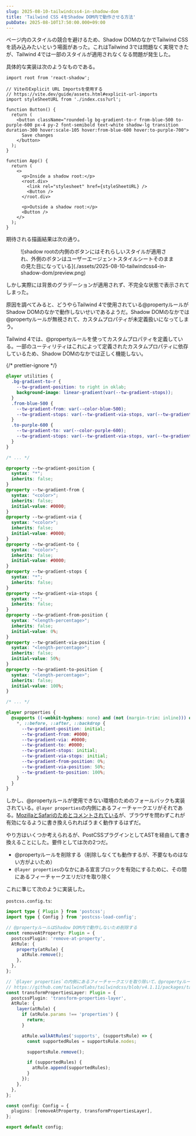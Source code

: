 ```yaml
---
slug: 2025-08-10-tailwindcss4-in-shadow-dom
title: 'Tailwind CSS 4をShadow DOM内で動作させる方法'
pubDate: 2025-08-10T17:50:00.000+09:00
---
```


ページ内のスタイルの競合を避けるため、Shadow DOMのなかでTailwind CSSを読み込みたいという場面があった。これはTailwind 3では問題なく実現できたが、Tailwind 4では一部のスタイルが適用されなくなる問題が発生した。

具体的な実装は次のようなものである。

```tsx
import root from 'react-shadow';

// ViteのExplicit URL Importsを使用する
// https://vite.dev/guide/assets.html#explicit-url-imports
import styleSheetURL from './index.css?url';

function Button() {
  return (
    <button className="rounded-lg bg-gradient-to-r from-blue-500 to-purple-600 px-4 py-2 font-semibold text-white shadow-lg transition duration-300 hover:scale-105 hover:from-blue-600 hover:to-purple-700">
      Save changes
    </button>
  );
}

function App() {
  return (
    <>
      <p>Inside a shadow root:</p>
      <root.div>
        <link rel="stylesheet" href={styleSheetURL} />
        <Button />
      </root.div>

      <p>Outside a shadow root:</p>
      <Button />
    </>
  );
}
```

期待される描画結果は次の通り。

<figure>
  ![shadow
  rootの内側のボタンにはそれらしいスタイルが適用され、外側のボタンはユーザーエージェントスタイルシートそのままの見た目になっている](./assets/2025-08-10-tailwindcss4-in-shadow-dom/preview.png)
</figure>

しかし実際には背景のグラデーションが適用されず、不完全な状態で表示されてしまった。

原因を調べてみると、どうやらTailwind 4で使用されている@propertyルールがShadow DOMのなかで動作しないせいであるようだ。Shadow DOMのなかでは@propertyルールが無視されて、カスタムプロパティが未定義扱いになってしまう。

Tailwind 4では、@propertyルールを使ってカスタムプロパティを定義している。一部のユーティリティはこれによって定義されたカスタムプロパティに依存しているため、Shadow DOMのなかでは正しく機能しない。

{/* prettier-ignore */}
```css
@layer utilities {
  .bg-gradient-to-r {
    --tw-gradient-position: to right in oklab;
    background-image: linear-gradient(var(--tw-gradient-stops));
  }
  .from-blue-500 {
    --tw-gradient-from: var(--color-blue-500);
    --tw-gradient-stops: var(--tw-gradient-via-stops, var(--tw-gradient-position), var(--tw-gradient-from) var(--tw-gradient-from-position), var(--tw-gradient-to) var(--tw-gradient-to-position));
  }
  .to-purple-600 {
    --tw-gradient-to: var(--color-purple-600);
    --tw-gradient-stops: var(--tw-gradient-via-stops, var(--tw-gradient-position), var(--tw-gradient-from) var(--tw-gradient-from-position), var(--tw-gradient-to) var(--tw-gradient-to-position));
  }
}

/* ... */

@property --tw-gradient-position {
  syntax: "*";
  inherits: false;
}
@property --tw-gradient-from {
  syntax: "<color>";
  inherits: false;
  initial-value: #0000;
}
@property --tw-gradient-via {
  syntax: "<color>";
  inherits: false;
  initial-value: #0000;
}
@property --tw-gradient-to {
  syntax: "<color>";
  inherits: false;
  initial-value: #0000;
}
@property --tw-gradient-stops {
  syntax: "*";
  inherits: false;
}
@property --tw-gradient-via-stops {
  syntax: "*";
  inherits: false;
}
@property --tw-gradient-from-position {
  syntax: "<length-percentage>";
  inherits: false;
  initial-value: 0%;
}
@property --tw-gradient-via-position {
  syntax: "<length-percentage>";
  inherits: false;
  initial-value: 50%;
}
@property --tw-gradient-to-position {
  syntax: "<length-percentage>";
  inherits: false;
  initial-value: 100%;
}

/* ... */

@layer properties {
  @supports ((-webkit-hyphens: none) and (not (margin-trim: inline))) or ((-moz-orient: inline) and (not (color:rgb(from red r g b)))) {
    *, ::before, ::after, ::backdrop {
      --tw-gradient-position: initial;
      --tw-gradient-from: #0000;
      --tw-gradient-via: #0000;
      --tw-gradient-to: #0000;
      --tw-gradient-stops: initial;
      --tw-gradient-via-stops: initial;
      --tw-gradient-from-position: 0%;
      --tw-gradient-via-position: 50%;
      --tw-gradient-to-position: 100%;
    }
  }
}
```

しかし、@propertyルールが使用できない環境のためのフォールバックも実装されている。`@layer properties`の内側にあるフィーチャークエリがそれである。[MozillaとSafariのためとコメントされている](https://github.com/tailwindlabs/tailwindcss/blob/v4.1.11/packages/tailwindcss/src/ast.ts#L697-L705)が、ブラウザを問わずこれが有効になるように書き換えられればうまく動作するはずだ。

やり方はいくつか考えられるが、PostCSSプラグインとしてASTを経由して書き換えることにした。要件としては次の2つだ。

- @propertyルールを削除する（削除しなくても動作するが、不要なものはない方がよいため）
- `@layer properties`のなかにある宣言ブロックを有効にするために、その間にあるフィーチャークエリだけを取り除く

これに準じて次のように実装した。

`postcss.config.ts`:

```ts
import type { Plugin } from 'postcss';
import type { Config } from 'postcss-load-config';

// @propertyルールはShadow DOM内で動作しないため削除する
const removeAtProperty: Plugin = {
  postcssPlugin: 'remove-at-property',
  AtRule: {
    property(atRule) {
      atRule.remove();
    },
  },
};

// `@layer properties`の内側にあるフィーチャークエリを取り除いて、@propertyルールのフォールバックをすべてのブラウザで有効化する
// https://github.com/tailwindlabs/tailwindcss/blob/v4.1.11/packages/tailwindcss/src/ast.ts#L697-L705
const transformPropertiesLayer: Plugin = {
  postcssPlugin: 'transform-properties-layer',
  AtRule: {
    layer(atRule) {
      if (atRule.params !== 'properties') {
        return;
      }

      atRule.walkAtRules('supports', (supportsRule) => {
        const supportedRules = supportsRule.nodes;

        supportsRule.remove();

        if (supportedRules) {
          atRule.append(supportedRules);
        }
      });
    },
  },
};

const config: Config = {
  plugins: [removeAtProperty, transformPropertiesLayer],
};

export default config;
```
